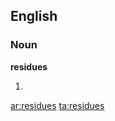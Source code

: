 ==English==

===Noun===
'''residues'''

# {{plural of|[[residue]]}}

[[ar:residues]]
[[ta:residues]]